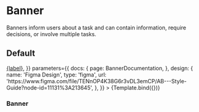 <!--- BannerDemo.stories.mdx --->




<Meta
  title="Components/Feedback/Banner"
  component={BannerDemo}
  decorators={[withDesign]}
/>



# Banner

Banners inform users about a task and can contain information, require decisions, or involve multiple tasks.

## Default

<Canvas>
  <Story
    name="Banner"
    args={{
      header: 'Header',
      body: 'Lorem ipsum dolor sit amet, consectetur adipiscing elit. Mauris eleifend malesuada ornare.',
      icon: 'warning',
      status: 'error',
      button: {
        link: '#',
        target: '',
        label: 'Learn More'
      },
      linkRenderer: ({link, label, target}) => <a target={target} href={link}>{label}</a>,
    }}
    parameters={{ 
       docs: {
      page: BannerDocumentation,
      },
      design: {
        name: 'Figma Design',
        type: 'figma',
        url:
          'https://www.figma.com/file/TENnOP4K38G6r3vDL3emCP/AB---Style-Guide?node-id=11131%3A213645',
      },
    }}
  >
    {Template.bind({})}
  </Story>
</Canvas>


### Banner

<ArgsTable of={Banner} />

